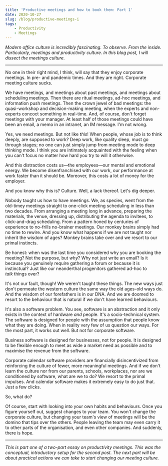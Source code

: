 ```yaml
---
title: 'Productive meetings and how to book them: Part 1'
date: 2020-10-27
slug: /blog/productive-meetings-i
tags:
    - Productivity
    - Meetings
---
```


*Modern office culture is incredibly fascinating. To observe. From the inside. Particularly, meetings and productivity culture. In this blog post, I will dissect the meetings culture.*

---

No one in their right mind, I think, will say that they enjoy corporate meetings. In pre- and pandemic times. And they are right. Corporate meeting culture sucks.

We have meetings, and meetings about past meetings, and meetings about scheduling meetings. Then there are ritual meetings, ad-hoc meetings, and information push meetings. Then the crown jewel of bad meetings: the quasi-workshop and decision-making meeting, when the experts and non-experts concoct something in real-time. And, of course, don't forget meetings with your manager. At least half of those meetings could have been an email, a memo in an intranet, an IM message. I'm not wrong.

Yes, we need meetings. But not like _this_! When people, whose job is to think deeply, are supposed to work? Deep work, like quality sleep, must go through stages; no one can just simply jump from meeting mode to deep thinking mode. I think you are intimately acquainted with the feeling when you can't focus no matter how hard you try to will it otherwise.

And this distraction costs us—the employees—our mental and emotional energy. We become disenfranchised with our work, our performance at work faster than it should be. Moreover, this costs a lot of money for the employer.

And you know why this is? Culture. Well, a lack thereof. Let's dig deeper.

Nobody taught us how to have meetings. We, as species, went from the old-timey meetings straight to one-click meeting scheduling in less than two decades. From arranging a meeting long in advance, preparing the materials, the venue, dressing up, distributing the agenda to invitees, to click-and-drag scheduling. From a pattern honed by centuries of experience to no-frills no-brainer meetings. Our monkey brains simply had no time to rewire. And you know what happens if we are not taught nor inherit the wisdom of ages? Monkey brains take over and we resort to our primal instincts.

Be honest: when was the last time you considered why you are booking the meeting? Not the purpose, but _why_? Why not just write an email? Is it because you genuinely require gathering a forum or because it is instinctual? Just like our neanderthal progenitors gathered ad-hoc to _talk_ things over?

It's not our fault, though! We weren't taught these things. The new ways just don't permeate the western culture the same way the old ages-old ways do. And the wisdom of our forefathers is in our DNA. And we are doomed to resort to the behaviour that is natural if we don't have learned behaviours.

It's also a software problem. You see, software is an abstraction and it only exists in the context of hardware *and* people. It's a socio-technical system. The software is designed for people with the assumption that people know what they are doing. When in reality very few of us question our ways. For the most part, it works out well. But not for corporate software.

Business software is designed for businesses, not for people. It is designed to be flexible enough to meet as wide a market need as possible and to maximise the revenue from the software.

Corporate calendar software providers are financially disincentivized from reinforcing the culture of fewer, more meaningful meetings. And if we don't learn the culture nor from our parents, schools, workplaces, nor are we conditioned by software, what are we to do? We resort to the primal impulses. And calendar software makes it extremely easy to do just that. Just a few clicks.

So, what do?

Of course, start with looking into your own habits and behaviours. Once you figure yourself out, suggest changes to your team. You won't change the corporate culture, but changing your team's view of meetings will be the domino that tips over the others. People leaving the team may even carry it to other parts of the organisation, and even other companies. And suddenly, there is hope.

---

*This is part one of a two-part essay on productivity meetings. This was the conceptual, introductory setup for the second post. The next part will be about practical actions we can take to start changing our meeting culture.*

